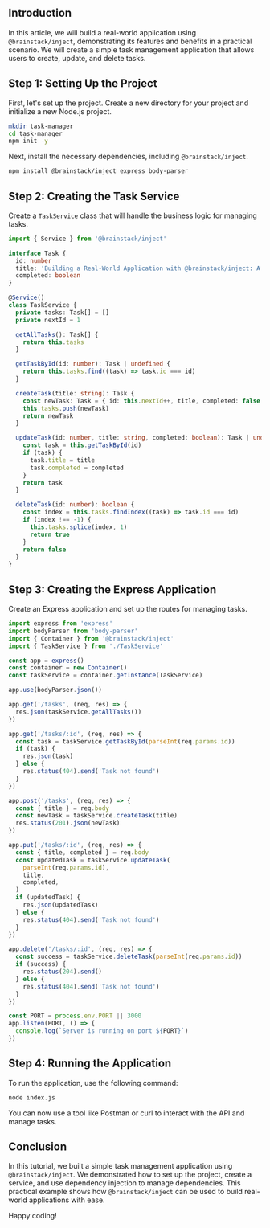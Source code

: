 ## Introduction

In this article, we will build a real-world application using `@brainstack/inject`, demonstrating its features and benefits in a practical scenario. We will create a simple task management application that allows users to create, update, and delete tasks.

## Step 1: Setting Up the Project

First, let's set up the project. Create a new directory for your project and initialize a new Node.js project.

```bash
mkdir task-manager
cd task-manager
npm init -y
```

Next, install the necessary dependencies, including `@brainstack/inject`.

```bash
npm install @brainstack/inject express body-parser
```

## Step 2: Creating the Task Service

Create a `TaskService` class that will handle the business logic for managing tasks.

```typescript
import { Service } from '@brainstack/inject'

interface Task {
  id: number
  title: 'Building a Real-World Application with @brainstack/inject: A Step-by-Step Tutorial'
  completed: boolean
}

@Service()
class TaskService {
  private tasks: Task[] = []
  private nextId = 1

  getAllTasks(): Task[] {
    return this.tasks
  }

  getTaskById(id: number): Task | undefined {
    return this.tasks.find((task) => task.id === id)
  }

  createTask(title: string): Task {
    const newTask: Task = { id: this.nextId++, title, completed: false }
    this.tasks.push(newTask)
    return newTask
  }

  updateTask(id: number, title: string, completed: boolean): Task | undefined {
    const task = this.getTaskById(id)
    if (task) {
      task.title = title
      task.completed = completed
    }
    return task
  }

  deleteTask(id: number): boolean {
    const index = this.tasks.findIndex((task) => task.id === id)
    if (index !== -1) {
      this.tasks.splice(index, 1)
      return true
    }
    return false
  }
}
```

## Step 3: Creating the Express Application

Create an Express application and set up the routes for managing tasks.

```typescript
import express from 'express'
import bodyParser from 'body-parser'
import { Container } from '@brainstack/inject'
import { TaskService } from './TaskService'

const app = express()
const container = new Container()
const taskService = container.getInstance(TaskService)

app.use(bodyParser.json())

app.get('/tasks', (req, res) => {
  res.json(taskService.getAllTasks())
})

app.get('/tasks/:id', (req, res) => {
  const task = taskService.getTaskById(parseInt(req.params.id))
  if (task) {
    res.json(task)
  } else {
    res.status(404).send('Task not found')
  }
})

app.post('/tasks', (req, res) => {
  const { title } = req.body
  const newTask = taskService.createTask(title)
  res.status(201).json(newTask)
})

app.put('/tasks/:id', (req, res) => {
  const { title, completed } = req.body
  const updatedTask = taskService.updateTask(
    parseInt(req.params.id),
    title,
    completed,
  )
  if (updatedTask) {
    res.json(updatedTask)
  } else {
    res.status(404).send('Task not found')
  }
})

app.delete('/tasks/:id', (req, res) => {
  const success = taskService.deleteTask(parseInt(req.params.id))
  if (success) {
    res.status(204).send()
  } else {
    res.status(404).send('Task not found')
  }
})

const PORT = process.env.PORT || 3000
app.listen(PORT, () => {
  console.log(`Server is running on port ${PORT}`)
})
```

## Step 4: Running the Application

To run the application, use the following command:

```bash
node index.js
```

You can now use a tool like Postman or curl to interact with the API and manage tasks.

## Conclusion

In this tutorial, we built a simple task management application using `@brainstack/inject`. We demonstrated how to set up the project, create a service, and use dependency injection to manage dependencies. This practical example shows how `@brainstack/inject` can be used to build real-world applications with ease.

Happy coding!